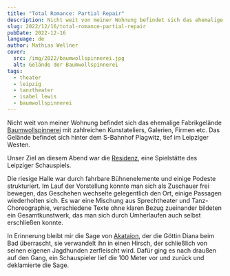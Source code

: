 ```yaml
---
title: "Total Romance: Partial Repair"
description: Nicht weit von meiner Wohnung befindet sich das ehemalige Fabrikgelände Baumwollspinnerei mit zahlreichen Kunstateliers, Galerien, Firmen etc. Das Gelände befindet sich hinter dem S-Bahnhof Plagwitz, tief im Leipziger Westen.
slug: 2022/12/16/total-romance-partial-repair
pubDate: 2022-12-16
language: de
author: Mathias Wellner
cover:
  src: /img/2022/baumwollspinnerei.jpg
  alt: Gelände der Baumwollspinnerei
tags:
  - theater
  - leipzig
  - tanztheater
  - isabel lewis
  - baumwollspinnerei
---
```



Nicht weit von meiner Wohnung befindet sich das ehemalige Fabrikgelände [Baumwollspinnerei](https://www.spinnerei.de/) mit zahlreichen Kunstateliers, Galerien, Firmen etc. Das Gelände befindet sich hinter dem S-Bahnhof Plagwitz, tief im Leipziger Westen.

<ResponsiveImage
  src="/img/2022/baumwollspinnerei.jpg"
  alt="Gelände der Baumwollspinnerei"
  aspectRatio="4:3"
/>

Unser Ziel an diesem Abend war die [Residenz](https://www.spinnerei.de/mieter/residenz-schauspiel-leipzig/), eine Spielstätte des Leipziger Schauspiels.

<ResponsiveImage
  src="/img/2022/eingang.jpg"
  alt="Eingang zur Residenz"
  aspectRatio="4:3"
/>

Die riesige Halle war durch fahrbare Bühnenelemente und einige Podeste strukturiert. Im Lauf der Vorstellung konnte man sich als Zuschauer frei bewegen, das Geschehen wechselte gelegentlich den Ort, einige Passagen wiederholten sich. Es war eine Mischung aus Sprechtheater und Tanz-Choreographie, verschiedene Texte ohne klaren Bezug zueinander bildeten ein Gesamtkunstwerk, das man sich durch Umherlaufen auch selbst erschließen konnte.

<ResponsiveImage src="/img/2022/halle.jpg" alt="Halle" aspectRatio="4:3" />

In Erinnerung bleibt mir die Sage von [Akataion](https://de.wikipedia.org/wiki/Aktaion), der die Göttin Diana beim Bad überrascht, sie verwandelt ihn in einen Hirsch, der schließlich von seinen eigenen Jagdhunden zerfleischt wird. Dafür ging es nach draußen auf den Gang, ein Schauspieler lief die 100 Meter vor und zurück und deklamierte die Sage.
